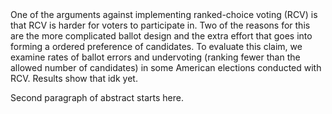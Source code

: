 One of the arguments against implementing ranked-choice voting (RCV) is that RCV is harder for voters to participate in. Two of the reasons for this are the more complicated ballot design and the extra effort that goes into forming a ordered preference of candidates. To evaluate this claim, we examine rates of ballot errors and undervoting (ranking fewer than the allowed number of candidates) in some American elections conducted with RCV. Results show that idk yet. \par

Second paragraph of abstract starts here.
